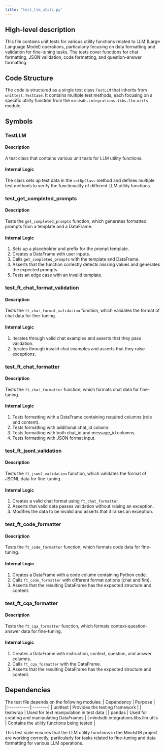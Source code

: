 ```yaml
---
title: "test_llm_utils.py"
---
```


## High-level description
This file contains unit tests for various utility functions related to LLM (Large Language Model) operations, particularly focusing on data formatting and validation for fine-tuning tasks. The tests cover functions for chat formatting, JSON validation, code formatting, and question-answer formatting.

## Code Structure
The code is structured as a single test class `TestLLM` that inherits from `unittest.TestCase`. It contains multiple test methods, each focusing on a specific utility function from the `mindsdb.integrations.libs.llm.utils` module.

## Symbols

### TestLLM
#### Description
A test class that contains various unit tests for LLM utility functions.

#### Internal Logic
The class sets up test data in the `setUpClass` method and defines multiple test methods to verify the functionality of different LLM utility functions.

### test_get_completed_prompts
#### Description
Tests the `get_completed_prompts` function, which generates formatted prompts from a template and a DataFrame.

#### Internal Logic
1. Sets up a placeholder and prefix for the prompt template.
2. Creates a DataFrame with user inputs.
3. Calls `get_completed_prompts` with the template and DataFrame.
4. Asserts that the function correctly detects missing values and generates the expected prompts.
5. Tests an edge case with an invalid template.

### test_ft_chat_format_validation
#### Description
Tests the `ft_chat_format_validation` function, which validates the format of chat data for fine-tuning.

#### Internal Logic
1. Iterates through valid chat examples and asserts that they pass validation.
2. Iterates through invalid chat examples and asserts that they raise exceptions.

### test_ft_chat_formatter
#### Description
Tests the `ft_chat_formatter` function, which formats chat data for fine-tuning.

#### Internal Logic
1. Tests formatting with a DataFrame containing required columns (role and content).
2. Tests formatting with additional chat_id column.
3. Tests formatting with both chat_id and message_id columns.
4. Tests formatting with JSON format input.

### test_ft_jsonl_validation
#### Description
Tests the `ft_jsonl_validation` function, which validates the format of JSONL data for fine-tuning.

#### Internal Logic
1. Creates a valid chat format using `ft_chat_formatter`.
2. Asserts that valid data passes validation without raising an exception.
3. Modifies the data to be invalid and asserts that it raises an exception.

### test_ft_code_formatter
#### Description
Tests the `ft_code_formatter` function, which formats code data for fine-tuning.

#### Internal Logic
1. Creates a DataFrame with a code column containing Python code.
2. Calls `ft_code_formatter` with different format options (chat and fim).
3. Asserts that the resulting DataFrame has the expected structure and content.

### test_ft_cqa_formatter
#### Description
Tests the `ft_cqa_formatter` function, which formats context-question-answer data for fine-tuning.

#### Internal Logic
1. Creates a DataFrame with instruction, context, question, and answer columns.
2. Calls `ft_cqa_formatter` with the DataFrame.
3. Asserts that the resulting DataFrame has the expected structure and content.

## Dependencies
The test file depends on the following modules:
| Dependency | Purpose |
|:-----------|:--------|
| unittest | Provides the testing framework |
| textwrap | Used for text manipulation in test data |
| pandas | Used for creating and manipulating DataFrames |
| mindsdb.integrations.libs.llm.utils | Contains the utility functions being tested |

This test suite ensures that the LLM utility functions in the MindsDB project are working correctly, particularly for tasks related to fine-tuning and data formatting for various LLM operations.